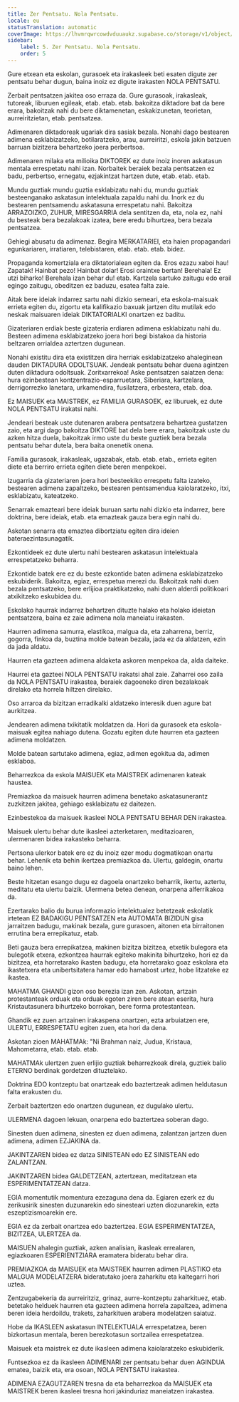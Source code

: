```yaml
---
title: Zer Pentsatu. Nola Pentsatu.
locale: eu
statusTranslation: automatic
coverImage: https://lhvmrqwrcowdvduuaukz.supabase.co/storage/v1/object/public/strapi-uploads/small_cover-educacion-fundamental.webp-2d51a7828a2b1309555be27f7e2a61a0.webp
sidebar:
    label: 5. Zer Pentsatu. Nola Pentsatu.
    order: 5
---
```

Gure etxean eta eskolan, gurasoek eta irakasleek beti esaten digute zer pentsatu behar dugun, baina inoiz ez digute irakasten NOLA PENTSATU.

Zerbait pentsatzen jakitea oso erraza da. Gure gurasoak, irakasleak, tutoreak, liburuen egileak, etab. etab. etab. bakoitza diktadore bat da bere erara, bakoitzak nahi du bere diktamenetan, eskakizunetan, teorietan, aurreiritzietan, etab. pentsatzea.

Adimenaren diktadoreak ugariak dira sasiak bezala. Nonahi dago bestearen adimena esklabizatzeko, botilaratzeko, arau, aurreiritzi, eskola jakin batzuen barruan bizitzera behartzeko joera perbertsoa.

Adimenaren milaka eta milioika DIKTOREK ez dute inoiz inoren askatasun mentala errespetatu nahi izan. Norbaitek beraiek bezala pentsatzen ez badu, perbertso, ernegatu, ezjakintzat hartzen dute, etab. etab. etab.

Mundu guztiak mundu guztia esklabizatu nahi du, mundu guztiak besteenganako askatasun intelektuala zapaldu nahi du. Inork ez du bestearen pentsamendu askatasuna errespetatu nahi. Bakoitza ARRAZOIZKO, ZUHUR, MIRESGARRIA dela sentitzen da, eta, nola ez, nahi du besteak bera bezalakoak izatea, bere eredu bihurtzea, bera bezala pentsatzea.

Gehiegi abusatu da adimenaz. Begira MERKATARIEI, eta haien propagandari egunkariaren, irratiaren, telebistaren, etab. etab. etab. bidez.

Propaganda komertziala era diktatorialean egiten da. Eros ezazu xaboi hau! Zapatak! Hainbat pezo! Hainbat dolar! Erosi oraintxe bertan! Berehala! Ez utzi biharko! Berehala izan behar du! etab. Kartzela sartuko zaitugu edo erail egingo zaitugu, obeditzen ez baduzu, esatea falta zaie.

Aitak bere ideiak indarrez sartu nahi dizkio semeari, eta eskola-maisuak errieta egiten du, zigortu eta kalifikazio baxuak jartzen ditu mutilak edo neskak maisuaren ideiak DIKTATORIALKI onartzen ez baditu.

Gizateriaren erdiak beste gizateria erdiaren adimena esklabizatu nahi du. Besteen adimena esklabizatzeko joera hori begi bistakoa da historia beltzaren orrialdea aztertzen dugunean.

Nonahi existitu dira eta existitzen dira herriak esklabizatzeko ahaleginean dauden DIKTADURA ODOLTSUAK. Jendeak pentsatu behar duena agintzen duten diktadura odoltsuak. Zoritxarrekoa! Aske pentsatzen saiatzen dena: hura ezinbestean kontzentrazio-esparruetara, Siberiara, kartzelara, derrigorrezko lanetara, urkamendira, fusilatzera, erbestera, etab. doa.

Ez MAISUEK eta MAISTREK, ez FAMILIA GURASOEK, ez liburuek, ez dute NOLA PENTSATU irakatsi nahi.

Jendeari besteak uste dutenaren arabera pentsatzera behartzea gustatzen zaio, eta argi dago bakoitza DIKTORE bat dela bere erara, bakoitzak uste du azken hitza duela, bakoitzak irmo uste du beste guztiek bera bezala pentsatu behar dutela, bera baita onenetik onena.

Familia gurasoak, irakasleak, ugazabak, etab. etab. etab., errieta egiten diete eta berriro errieta egiten diete beren menpekoei.

Izugarria da gizateriaren joera hori besteekiko errespetu falta izateko, bestearen adimena zapaltzeko, bestearen pentsamendua kaiolaratzeko, itxi, esklabizatu, kateatzeko.

Senarrak emazteari bere ideiak buruan sartu nahi dizkio eta indarrez, bere doktrina, bere ideiak, etab. eta emazteak gauza bera egin nahi du.

Askotan senarra eta emaztea dibortziatu egiten dira ideien bateraezintasunagatik.

Ezkontideek ez dute ulertu nahi bestearen askatasun intelektuala errespetatzeko beharra.

Ezkontide batek ere ez du beste ezkontide baten adimena esklabizatzeko eskubiderik. Bakoitza, egiaz, errespetua merezi du. Bakoitzak nahi duen bezala pentsatzeko, bere erlijioa praktikatzeko, nahi duen alderdi politikoari atxikitzeko eskubidea du.

Eskolako haurrak indarrez behartzen dituzte halako eta holako ideietan pentsatzera, baina ez zaie adimena nola maneiatu irakasten.

Haurren adimena samurra, elastikoa, malgua da, eta zaharrena, berriz, gogorra, finkoa da, buztina molde batean bezala, jada ez da aldatzen, ezin da jada aldatu.

Haurren eta gazteen adimena aldaketa askoren menpekoa da, alda daiteke.

Haurrei eta gazteei NOLA PENTSATU irakatsi ahal zaie. Zaharrei oso zaila da NOLA PENTSATU irakastea, beraiek dagoeneko diren bezalakoak direlako eta horrela hiltzen direlako.

Oso arraroa da bizitzan erradikalki aldatzeko interesik duen agure bat aurkitzea.

Jendearen adimena txikitatik moldatzen da. Hori da gurasoek eta eskola-maisuak egitea nahiago dutena. Gozatu egiten dute haurren eta gazteen adimena moldatzen.

Molde batean sartutako adimena, egiaz, adimen egokitua da, adimen esklaboa.

Beharrezkoa da eskola MAISUEK eta MAISTREK adimenaren kateak haustea.

Premiazkoa da maisuek haurren adimena benetako askatasunerantz zuzkitzen jakitea, gehiago esklabizatu ez daitezen.

Ezinbestekoa da maisuek ikasleei NOLA PENTSATU BEHAR DEN irakastea.

Maisuek ulertu behar dute ikasleei azterketaren, meditazioaren, ulermenaren bidea irakasteko beharra.

Pertsona ulerkor batek ere ez du inoiz ezer modu dogmatikoan onartu behar. Lehenik eta behin ikertzea premiazkoa da. Ulertu, galdegin, onartu baino lehen.

Beste hitzetan esango dugu ez dagoela onartzeko beharrik, ikertu, aztertu, meditatu eta ulertu baizik. Ulermena betea denean, onarpena alferrikakoa da.

Ezertarako balio du burua informazio intelektualez betetzeak eskolatik irtetean EZ BADAKIGU PENTSATZEN eta AUTOMATA BIZIDUN gisa jarraitzen badugu, makinak bezala, gure gurasoen, aitonen eta birraitonen errutina bera errepikatuz, etab.

Beti gauza bera errepikatzea, makinen bizitza bizitzea, etxetik bulegora eta bulegotik etxera, ezkontzea haurrak egiteko makinita bihurtzeko, hori ez da bizitzea, eta horretarako ikasten badugu, eta horretarako goaz eskolara eta ikastetxera eta unibertsitatera hamar edo hamabost urtez, hobe litzateke ez ikastea.

MAHATMA GHANDI gizon oso berezia izan zen. Askotan, artzain protestanteak orduak eta orduak egoten ziren bere atean eserita, hura Kristautasunera bihurtzeko borrokan, bere forma protestantean.

Ghandik ez zuen artzainen irakaspena onartzen, ezta arbuiatzen ere, ULERTU, ERRESPETATU egiten zuen, eta hori da dena.

Askotan zioen MAHATMAk: "Ni Brahman naiz, Judua, Kristaua, Mahometarra, etab. etab. etab.

MAHATMAk ulertzen zuen erlijio guztiak beharrezkoak direla, guztiek balio ETERNO berdinak gordetzen dituztelako.

Doktrina EDO kontzeptu bat onartzeak edo baztertzeak adimen heldutasun falta erakusten du.

Zerbait baztertzen edo onartzen dugunean, ez dugulako ulertu.

ULERMENA dagoen lekuan, onarpena edo baztertzea soberan dago.

Sinesten duen adimena, sinesten ez duen adimena, zalantzan jartzen duen adimena, adimen EZJAKINA da.

JAKINTZAREN bidea ez datza SINISTEAN edo EZ SINISTEAN edo ZALANTZAN.

JAKINTZAREN bidea GALDETZEAN, aztertzean, meditatzean eta ESPERIMENTATZEAN datza.

EGIA momentutik momentura ezezaguna dena da. Egiaren ezerk ez du zerikusirik sinesten duzunarekin edo sinesteari uzten diozunarekin, ezta eszeptizismoarekin ere.

EGIA ez da zerbait onartzea edo baztertzea. EGIA ESPERIMENTATZEA, BIZITZEA, ULERTZEA da.

MAISUEN ahalegin guztiak, azken analisian, ikasleak errealaren, egiazkoaren ESPERIENTZIARA eramatera bideratu behar dira.

PREMIAZKOA da MAISUEK eta MAISTREK haurren adimen PLASTIKO eta MALGUA MODELATZERA bideratutako joera zaharkitu eta kaltegarri hori uztea.

Zentzugabekeria da aurreiritziz, grinaz, aurre-kontzeptu zaharkituez, etab. betetako helduek haurren eta gazteen adimena horrela zapaltzea, adimena beren ideia herdoildu, trakets, zaharkituen arabera modelatzen saiatuz.

Hobe da IKASLEEN askatasun INTELEKTUALA errespetatzea, beren bizkortasun mentala, beren berezkotasun sortzailea errespetatzea.

Maisuek eta maistrek ez dute ikasleen adimena kaiolaratzeko eskubiderik.

Funtsezkoa ez da ikasleen ADIMENARI zer pentsatu behar duen AGINDUA ematea, baizik eta, era osoan, NOLA PENTSATU irakastea.

ADIMENA EZAGUTZAREN tresna da eta beharrezkoa da MAISUEK eta MAISTREK beren ikasleei tresna hori jakinduriaz maneiatzen irakastea.

